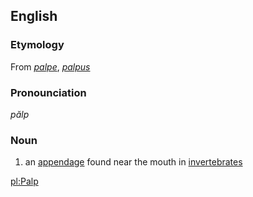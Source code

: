 ==English==
=== Etymology ===
From {{F.}} ''[[palpe]]'', {{L.}} ''[[palpus]]''

=== Pronounciation ===
''pălp''

=== Noun ===
#an [[appendage]] found near the mouth in [[invertebrate]]s

[[pl:Palp]]